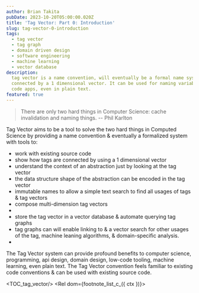 ```yaml
---
author: Brian Takita
pubDate: 2023-10-20T05:00:00.020Z
title: 'Tag Vector: Part 0: Introduction'
slug: tag-vector-0-introduction
tags:
  - tag vector
  - tag graph
  - domain driven design
  - software engineering
  - machine learning
  - vector database
description:
  tag vector is a name convention, will eventually be a formal name system, where names are composed of tags
  connected by a 1 dimensional vector. It can be used for naming variables, functions, components, network apis, low
  code apps, even in plain text.
featured: true
---
```


<p>
	<Rel dom={
		fragment_(
			`This series about Tag Vector will go over a technique that I have iterated on since 2016 in `,
			atb_ctx_core_(),
			` & in other (mostly client) projects.`)
	}/>
</p>

> There are only two hard things in Computer Science: cache invalidation and naming things.
> -- Phil Karlton

Tag Vector aims to be a tool to solve the two hard things in Computed Science by providing a name convention &
eventually a formalized system with tools to:
<ul>
	<li>work with existing source code</li>
	<li>show how tags are connected by using a 1 dimensional vector</li>
	<li>understand the context of an abstraction just by looking at the tag vector</li>
	<li>the data structure shape of the abstraction can be encoded in the tag vector</li>
	<li>immutable names to allow a simple text search to find all usages of tags & tag vectors</li>
	<li>compose multi-dimension tag vectors</li>
	<li>
		<Rel dom={
			fragment_(
				`show the directional arrow of a tag vector in source code & text using font ligatures`,
				footnote_c_({ ctx, id: 'font-ligatures' },
					`The underscore arrow font ligatures will be developed in new fonts forked from popular existing fonts`))
		}/>
	</li>
	<li>store the tag vector in a vector database & automate querying tag graphs</li>
	<li>tag graphs can will enable linking to & a vector search for other usages of the tag, machine leaning algorithms, &
		domain-specific analysis.</li>
	<li>
		<Rel dom={
			fragment_(
				`write prose with an editor that understands the tag vector with tools that parse & act on the tag vector,
				rendering components & performing api calls`,
				footnote_c_({ ctx, id: 'tag-vector-editor-prototype' },
					`A prototype of the document editor with Tag Vector is in the works`))
		}/>
	</li>
</ul>

The Tag Vector system can provide profound benefits to computer science, programming, api design, domain design,
low-code tooling, machine learning, even plain text. The Tag Vector convention feels familiar to existing code
conventions & can be used with existing source code.

<TOC_tag_vector/>
<Rel dom={footnote_list_c_({ ctx })}></Rel>
